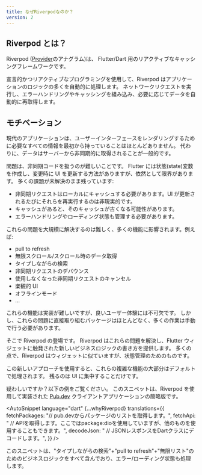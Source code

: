 ```yaml
---
title: なぜRiverpodなのか？
version: 2
---
```



## Riverpod とは？

Riverpod ([Provider](https://pub.dev/packages/provider)のアナグラム)は、
Flutter/Dart 用のリアクティブなキャッシングフレームワークです。

宣言的かつリアクティブなプログラミングを使用して、Riverpod はアプリケーションのロジックの多くを自動的に処理します。
ネットワークリクエストを実行し、エラーハンドリングやキャッシングを組み込み、必要に応じてデータを自動的に再取得します。

## モチベーション

現代のアプリケーションは、ユーザーインターフェースをレンダリングするために必要なすべての情報を最初から持っていることはほとんどありません。
代わりに、データはサーバーから非同期的に取得されることが一般的です。

問題は、非同期コードを扱うのが難しいことです。
Flutter には状態(state)変数を作成し、変更時に UI を更新する方法がありますが、依然として限界があります。
多くの課題が未解決のまま残っています:

- 非同期リクエストはローカルにキャッシュする必要があります。UI が更新されるたびにそれらを再実行するのは非現実的です。
- キャッシュがあると、そのキャッシュが古くなる可能性があります。
- エラーハンドリングやローディング状態も管理する必要があります。

これらの問題を大規模に解決するのは難しく、多くの機能に影響されます。例えば:

- pull to refresh
- 無限スクロール/スクロール時のデータ取得
- タイプしながらの検索
- 非同期リクエストのデバウンス
- 使用しなくなった非同期リクエストのキャンセル
- 楽観的 UI
- オフラインモード
- ...

これらの機能は実装が難しいですが、良いユーザー体験には不可欠です。
しかし、これらの問題に直接取り組むパッケージはほとんどなく、多くの作業は手動で行う必要があります。

そこで Riverpod の登場です。
Riverpod はこれらの問題を解決し、Flutter ウィジェットに触発された新しいビジネスロジックの書き方を提供します。
多くの点で、Riverpod はウィジェットに似ていますが、状態管理のためのものです。

この新しいアプローチを使用すると、これらの複雑な機能の大部分はデフォルトで処理されます。
残るのは UI に集中することだけです。

疑わしいですか？以下の例をご覧ください。
このスニペットは、Riverpod を使用して実装された [Pub.dev](https://github.com/rrousselGit/riverpod/tree/master/examples/pub) クライアントアプリケーションの簡略版です。

<AutoSnippet
  language="dart"
  {...whyRiverpod}
  translations={{
    fetchPackages: "// pub.devからパッケージのリストを取得します。",
    fetchApi:
      "  // APIを取得します。ここではpackage:dioを使用していますが、他のものを使用することもできます。",
    decodeJson: "  // JSONレスポンスをDartクラスにデコードします。",
  }}
/>

このスニペットは、"タイプしながらの検索"+"pull to refresh"+"無限リスト"のためのビジネスロジックをすべて含んでおり、エラー/ローディング状態も処理します。

